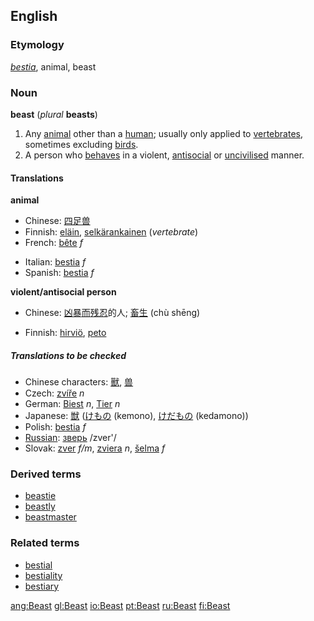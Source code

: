 ==English==
===Etymology===
{{L.}} ''[[bestia]]'', animal, beast

===Noun===
'''beast''' (''plural'' '''beasts''')

#Any [[animal]] other than a [[human]]; usually only applied to [[vertebrate]]s, sometimes excluding [[bird]]s.
#A person who [[behave]]s in a violent, [[antisocial]] or [[uncivilised]] manner.

====Translations====

'''animal'''
{{top}}
*Chinese: [[四足兽]]
*Finnish: [[eläin]], [[selkärankainen]] (''vertebrate'')
*French: [[bête]] ''f''
{{mid}}
*Italian: [[bestia#Italian|bestia]] ''f''
*Spanish: [[bestia#Spanish|bestia]] ''f''
{{bottom}}

'''violent/antisocial person'''
{{top}}
*Chinese: [[凶暴]][[而]][[残忍]]的人; [[畜生]] (chù sh&#275;ng)
{{mid}}
*Finnish: [[hirviö]], [[peto]]
{{bottom}}


=====Translations to be checked=====
<!--Remove this section once all of the translations below have been moved into the tables above.-->
{{checktrans}}

*Chinese characters: [[獸]], [[兽]]
*Czech: [[zvíře]] ''n''
*German: [[:de:Biest|Biest]] ''n'', [[:de:Tier|Tier]] ''n''
*Japanese: [[獣]] ([[けもの]] (kemono), [[けだもの]] (kedamono))
*Polish: [[bestia#Polish|bestia]] ''f''
*[[Russian]]: [[:ru:зверь|зверь]] /zver'/
*Slovak: [[zver]] ''f/m'', [[zviera]] ''n'', [[šelma]] ''f''

===Derived terms===
*[[beastie]]
*[[beastly]]
*[[beastmaster]]

===Related terms===
*[[bestial]]
*[[bestiality]]
*[[bestiary]]

[[ang:Beast]]
[[gl:Beast]]
[[io:Beast]]
[[pt:Beast]]
[[ru:Beast]]
[[fi:Beast]]
